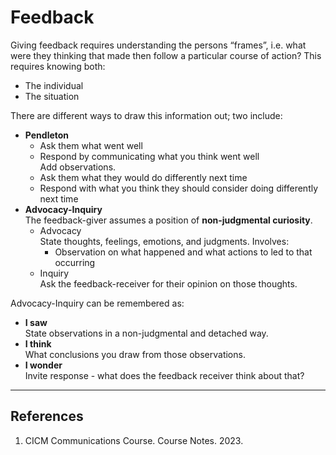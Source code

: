 # Feedback

Giving feedback requires understanding the persons "frames", i.e. what were they thinking that made then follow a particular course of action? This requires knowing both:

* The individual
* The situation


There are different ways to draw this information out; two include:

* **Pendleton**
	* Ask them what went well
	* Respond by communicating what you think went well\
	Add observations.
	* Ask them what they would do differently next time
	* Respond with what you think they should consider doing differently next time
* **Advocacy-Inquiry**\
The feedback-giver assumes a position of **non-judgmental curiosity**.
	* Advocacy\
	State thoughts, feelings, emotions, and judgments. Involves:
		* Observation on what happened and what actions to led to that occurring
	* Inquiry\
	Ask the feedback-receiver for their opinion on those thoughts.

:::column-margin
Advocacy-Inquiry can be remembered as:

* **I saw**\
State observations in a non-judgmental and detached way.
* **I think**\
What conclusions you draw from those observations.
* **I wonder**\
Invite response - what does the feedback receiver think about that?
:::

---

## References

1. CICM Communications Course. Course Notes. 2023.

